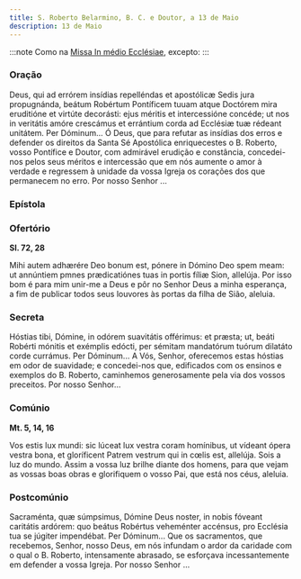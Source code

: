 ```yaml
---
title: S. Roberto Belarmino, B. C. e Doutor, a 13 de Maio
description: 13 de Maio
---
```


:::note
Como na [Missa In médio Ecclésiae](/missal/comum/13doutores), excepto:
:::


### Oração

<div class="side-by-side not-content">
  <span>
    Deus, qui ad errórem insídias repelléndas et apostólicæ Sedis jura propugnánda, beátum Robértum
    Pontíficem tuuam atque Doctórem mira eruditióne et virtúte decorásti: ejus méritis et
    intercessióne concéde; ut nos in veritátis amóre crescámus et errántium corda ad Ecclésiæ tuæ
    rédeant unitátem. Per Dóminum...
  </span>
  <span>
    Ó Deus, que para refutar as insídias dos erros e defender os direitos da Santa Sé Apostólica
    enriquecestes o B. Roberto, vosso Pontífice e Doutor, com admirável erudição e constância,
    concedei-nos pelos seus méritos e intercessão que em nós aumente o amor à verdade e regressem à
    unidade da vossa Igreja os corações dos que permanecem no erro. Por nosso Senhor ...
  </span>
</div>

### Epístola

<LinkCard href="/missal/santos/03-07#epístola" title="S. Tomás Aquino, Conf. e Doutor" />

### Ofertório

**Sl. 72, 28**

<div class="side-by-side not-content">
  <span>
    Mihi autem adhærére Deo bonum est, pónere in Dómino Deo spem meam: ut annúntiem pmnes
    prædicatiónes tuas in portis fíliæ Sion, allelúja.
  </span>
  <span>
    Por isso bom é para mim unir-me a Deus e pôr no Senhor Deus a minha esperança, a fim de publicar
    todos seus louvores às portas da filha de Sião, aleluia.
  </span>
</div>

### Secreta

<div class="side-by-side not-content">
  <span>
    Hóstias tibi, Dómine, in odórem suavitátis offérimus: et præsta; ut, beáti Robérti mónitis et
    exémplis edócti, per sémitam mandatórum tuórum dilatáto corde currámus. Per Dóminum...
  </span>
  <span>
    A Vós, Senhor, oferecemos estas hóstias em odor de suavidade; e concedei-nos que, edificados com
    os ensinos e exemplos do B. Roberto, caminhemos generosamente pela via dos vossos preceitos. Por
    nosso Senhor...
  </span>
</div>

### Comúnio

**Mt. 5, 14, 16**

<div class="side-by-side not-content">
  <span>
    Vos estis lux mundi: sic lúceat lux vestra coram homínibus, ut vídeant ópera vestra bona, et
    gloríficent Patrem vestrum qui in cœlis est, allelúja.
  </span>
  <span>
    Sois a luz do mundo. Assim a vossa luz brilhe diante dos homens, para que vejam as vossas boas
    obras e glorifiquem o vosso Pai, que está nos céus, aleluia.
  </span>
</div>

### Postcomúnio

<div class="side-by-side not-content">
  <span>
    Sacraménta, quæ súmpsimus, Dómine Deus noster, in nobis fóveant caritátis ardórem: quo beátus
    Robértus veheménter accénsus, pro Ecclésia tua se júgiter impendébat. Per Dóminum...
  </span>
  <span>
    Que os sacramentos, que recebemos, Senhor, nosso Deus, em nós infundam o ardor da caridade com o
    qual o B. Roberto, intensamente abrasado, se esforçava incessantemente em defender a vossa
    Igreja. Por nosso Senhor ...
  </span>
</div>
